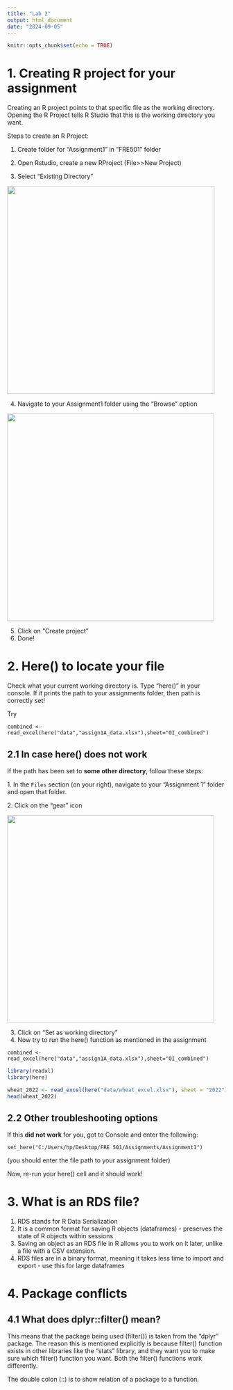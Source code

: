 ```yaml
---
title: "Lab 2"
output: html_document
date: "2024-09-05"
---
```


```r
knitr::opts_chunk$set(echo = TRUE)
```

# 1. Creating R project for your assignment

Creating an R project points to that specific file as the working directory. Opening the R Project tells R Studio that this is the working directory you want.

Steps to create an R Project:

1.  Create folder for "Assignment1" in "FRE501" folder

2.  Open Rstudio, create a new RProject (File\>\>New Project)

3.  Select "Existing Directory"

![](img/directory.png){width="478"}

4.  Navigate to your Assignment1 folder using the "Browse" option

![](img/browse.png){width="477"}

5.  Click on "Create project"
6.  Done!

# 2. Here() to locate your file

Check what your current working directory is. Type "here()" in your console. If it prints the path to your assignments folder, then path is correctly set!

Try

```         
combined <- read_excel(here("data","assign1A_data.xlsx"),sheet="OI_combined")
```

## 2.1 In case here() does not work

If the path has been set to **some other directory**, follow these steps:

1\. In the `Files` section (on your right), navigate to your "Assignment 1" folder and open that folder.

2\. Click on the "gear" icon

![](img/gear.png){width="477"}

3.  Click on "Set as working directory"
4.  Now try to run the here() function as mentioned in the assignment

```         
combined <- read_excel(here("data","assign1A_data.xlsx"),sheet="OI_combined")
```

```r
library(readxl)
library(here)

wheat_2022 <- read_excel(here("data/wheat_excel.xlsx"), sheet = "2022")
head(wheat_2022)
```

## 2.2 Other troubleshooting options

If this **did not work** for you, got to Console and enter the following:

```         
set_here("C:/Users/hp/Desktop/FRE 501/Assignments/Assignment1")
```

(you should enter the file path to your assignment folder)

Now, re-run your here() cell and it should work!

# 3. What is an RDS file?

1.  RDS stands for R Data Serialization
2.  It is a common format for saving R objects (dataframes) - preserves the state of R objects within sessions
3.  Saving an object as an RDS file in R allows you to work on it later, unlike a file with a CSV extension.
4.  RDS files are in a binary format, meaning it takes less time to import and export - use this for large dataframes

# 4. Package conflicts

## 4.1 What does dplyr::filter() mean?

This means that the package being used (filter()) is taken from the "dplyr" package. The reason this is mentioned explicitly is because filter() function exists in other libraries like the "stats" library, and they want you to make sure which filter() function you want. Both the filter() functions work differently.

The double colon (::) is to show relation of a package to a function.
